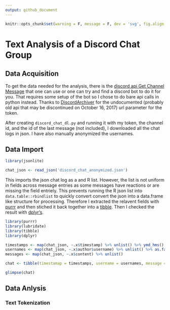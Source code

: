 ```yaml
---
output: github_document
---
```


```r
knitr::opts_chunk$set(warning = F, message = F, dev = 'svg', fig.align = 'center')
```
# Text Analysis of a Discord Chat Group

## Data Acquisition
To get the data needed for the analysis, there is the
[discord api Get Channel Message](https://discordapp.com/developers/docs/resources/channel#get-channel-messages)
that one can use or one can try and find a discord bot to do it for you.
That requires some setup of the bot so I chose to do bare api calls in python instead.
Thanks to
[DiscordArchiver](https://github.com/Jiiks/DiscordArchiver/blob/master/DiscordArchiver/Program.cs#L15)
for the undocumented (probably old api that may be discontinued on October 16, 2017) url parameter for the token.

After creating `discord_chat_dl.py` and running it with my token, the channel id, and the id of the last message (not included),
I downloaded all the chat logs in json.
I have also manually anonymized the usernames.

## Data Import
```r
library(jsonlite)

chat_json <- read_json('discord_chat_anonymized.json')
```
This imports the json chat log as a and R list.
However, the list is not uniform in fields across message entries as some messages have reactions or
are missing the field entriely.
This prevents running the R json list into `data.table::rbindlist` to quickly convert convert the json into a data.frame like
structure for processing.
Therefore I extracted the relavent fields with
[purrr](https://cran.r-project.org/web/packages/purrr/vignettes/other-langs.html) and then stiched it back together into a
[tibble](https://cran.r-project.org/web/packages/tibble/vignettes/tibble.html).
Then I checked the result with [dplyr's](https://cran.r-project.org/web/packages/dplyr/vignettes/dplyr.html).

```r
library(purrr)
library(lubridate)
library(tibble)
library(dplyr)

timestamps <- map(chat_json, ~.x$timestamp) %>% unlist() %>% ymd_hms()
usernames <- map(chat_json, ~.x$author$username) %>% unlist() %>% as.factor()
messages <- map(chat_json, ~.x$content) %>% unlist()

chat <- tibble(timestamap = timestamps, username = usernames, message = messages)

glimpse(chat)
```
## Data Anlysis

### Text Tokenization
